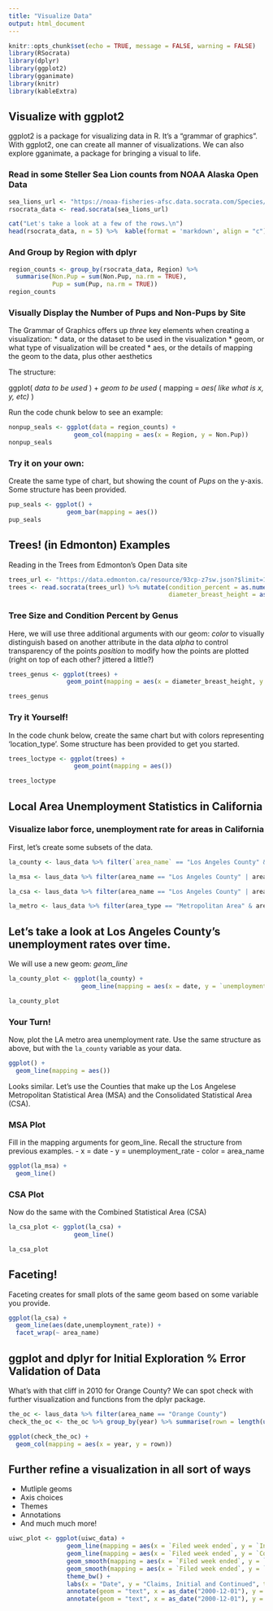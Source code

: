```yaml
---
title: "Visualize Data"
output: html_document
---
```


```r
knitr::opts_chunk$set(echo = TRUE, message = FALSE, warning = FALSE)
library(RSocrata)
library(dplyr)
library(ggplot2)
library(gganimate)
library(knitr)
library(kableExtra)
```

## Visualize with ggplot2

ggplot2 is a package for visualizing data in R. It's a "grammar of graphics".
With ggplot2, one can create all manner of visualizations. We can also explore gganimate, a package for bringing a visual to life. 

### Read in some Steller Sea Lion counts from NOAA Alaska Open Data

```r
sea_lions_url <- "https://noaa-fisheries-afsc.data.socrata.com/Species/2016-Counts-of-Steller-Sea-Lions-Pups-Adults-and-J/cntk-5zqj"
rsocrata_data <- read.socrata(sea_lions_url)

cat("Let's take a look at a few of the rows.\n")
head(rsocrata_data, n = 5) %>%  kable(format = 'markdown', align = "c")
```

### And Group by Region with dplyr

```r
region_counts <- group_by(rsocrata_data, Region) %>% 
  summarise(Non.Pup = sum(Non.Pup, na.rm = TRUE),
            Pup = sum(Pup, na.rm = TRUE))
region_counts
```

### Visually Display the Number of Pups and Non-Pups by Site

The Grammar of Graphics offers up *three* key elements when creating a visualization:
* data, or the dataset to be used in the visualization
* geom, or what type of visualization will be created
* aes, or the details of mapping the geom to the data, plus other aesthetics

The structure:

ggplot( *data to be used* ) +
  *geom to be used* ( mapping = *aes( like what is x, y, etc)* )
  
Run the code chunk below to see an example:

```r
nonpup_seals <- ggplot(data = region_counts) +
                  geom_col(mapping = aes(x = Region, y = Non.Pup))
nonpup_seals
```

### Try it on your own:
Create the same type of chart, but showing the count of *Pups* on the y-axis. Some structure has been provided. 

```r
pup_seals <- ggplot() +
                geom_bar(mapping = aes())
pup_seals
```

## Trees! (in Edmonton) Examples

Reading in the Trees from Edmonton's Open Data site

```r
trees_url <- "https://data.edmonton.ca/resource/93cp-z7sw.json?$limit=100000"  ## Just 100,000 records to make things a little faster
trees <- read.socrata(trees_url) %>% mutate(condition_percent = as.numeric(condition_percent),
                                            diameter_breast_height = as.numeric(diameter_breast_height))
```

### Tree Size and Condition Percent by Genus
Here, we will use three additional arguments with our geom: 
*color* to visually distinguish based on another attribute in the data
*alpha* to control transparency of the points
*position* to modify how the points are plotted (right on top of each other? jittered a little?)

```r
trees_genus <- ggplot(trees) +
                geom_point(mapping = aes(x = diameter_breast_height, y = condition_percent, color = genus),alpha = 0.5,position = "jitter")

trees_genus
```

### Try it Yourself!
In the code chunk below, create the same chart but with colors representing 'location_type'. Some structure has been provided to get you started.

```r
trees_loctype <- ggplot(trees) +
                  geom_point(mapping = aes())

trees_loctype
```


## Local Area Unemployment Statistics in California

### Visualize labor force, unemployment rate for areas in California
First, let's create some subsets of the data. 

```r
la_county <- laus_data %>% filter(`area_name` == "Los Angeles County" & `seasonally_adjusted_y_n` == "N")

la_msa <- laus_data %>% filter(area_name == "Los Angeles County" | area_name == "Orange County" & `seasonally_adjusted_y_n` == "N")

la_csa <- laus_data %>% filter(area_name == "Los Angeles County" | area_name == "Orange County" | area_name == "Ventura County" | area_name == "Riverside County" | area_name == "San Bernardino County" & `seasonally_adjusted_y_n` == "N")

la_metro <- laus_data %>% filter(area_type == "Metropolitan Area" & area_name == "Los Angeles-Long Beach-Glendale MD" & `seasonally_adjusted_y_n` == "N")

```


## Let's take a look at Los Angeles County's unemployment rates over time. 
We will use a new geom: *geom_line*

```r
la_county_plot <- ggplot(la_county) +
                    geom_line(mapping = aes(x = date, y = `unemployment_rate`))

la_county_plot
```

### Your Turn!
Now, plot the LA metro area unemployment rate. Use the same structure as above, but with the `la_county` variable as your data. 

```r
ggplot() +
  geom_line(mapping = aes())
```

Looks similar. Let's use the Counties that make up the Los Angelese Metropolitan Statistical Area (MSA) and the Consolidated Statistical Area (CSA). 

### MSA Plot
Fill in the mapping arguments for geom_line. Recall the structure from previous examples. 
- x = date
- y = unemployment_rate
- color = area_name

```r
ggplot(la_msa) +
  geom_line()
```

### CSA Plot
Now do the same with the Combined Statistical Area (CSA)
```r
la_csa_plot <- ggplot(la_csa) +
                  geom_line()

la_csa_plot
```

## Faceting!
Faceting creates for small plots of the same geom based on some variable you provide. 

```r
ggplot(la_csa) +
  geom_line(aes(date,unemployment_rate)) +
  facet_wrap(~ area_name)
```

## ggplot and dplyr for Initial Exploration % Error Validation of Data

What's with that cliff in 2010 for Orange County?
We can spot check with further visualization and functions from the dplyr package. 

```r
the_oc <- laus_data %>% filter(area_name == "Orange County")
check_the_oc <- the_oc %>% group_by(year) %>% summarise(rown = length(unique(date)))

ggplot(check_the_oc) +
  geom_col(mapping = aes(x = year, y = rown))
```

## Further refine a visualization in all sort of ways
- Mutliple geoms
- Axis choices
- Themes
- Annotations
- And much much more!

```r
uiwc_plot <- ggplot(uiwc_data) +
                geom_line(mapping = aes(x = `Filed week ended`, y = `Initial Claims`)) +
                geom_line(mapping = aes(x = `Filed week ended`, y = `Continued Claims`)) +
                geom_smooth(mapping = aes(x = `Filed week ended`, y = `Initial Claims`)) +
                geom_smooth(mapping = aes(x = `Filed week ended`, y = `Continued Claims`)) +
                theme_bw() +
                labs(x = "Date", y = "Claims, Initial and Continued", title = "Unemployment Insurance Weekly Claims") +
                annotate(geom = "text", x = as_date("2000-12-01"), y = 125000, label = "Initial Claims") +
                annotate(geom = "text", x = as_date("2000-12-01"), y = 750000, label = "Continued Claims")
```



















